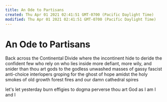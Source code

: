 ```yaml
---
title: An Ode to Partisans
created: Thu Apr 01 2021 02:41:51 GMT-0700 (Pacific Daylight Time)
modified: Thu Apr 01 2021 02:41:51 GMT-0700 (Pacific Daylight Time)
---
```

# An Ode to Partisans

Back across the Continental Divide
where the incontinent hide
to deride the confident few 
who rely on who lies inside
more defiant, more wily,
and snider than thou art
gods to the godless unwashed
masses of gassy fascist
anti-choice interlopers
groping for the ghost of hope
amidst the holy smokes
of old growth forest fires
and our damn cathedral spires

let's let yesterday burn
effigies to dogma perverse
thou art God as I am I and I
